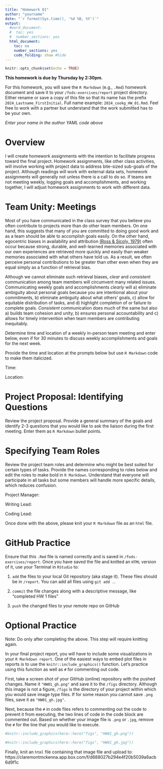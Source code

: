 ```yaml
---
title: "Homework 01"
author: "yourname"
date: "`r format(Sys.time(), '%d %B, %Y')`"
output:
  #word_document:
  #  toc: yes
  #  number_sections: yes
  html_document:
    toc: no
    number_sections: yes
    code_folding: show #hide
---
```


```r
knitr::opts_chunk$set(echo = TRUE)
```

**This homework is due by Thursday by 2:30pm.**

For this homework, you will save the `R Markdown` (e.g., `.Rmd`) homework document and save it to your `/fods-exercises/report` project directory. Either rename or save a copy of this file so that its name has the prefix `2024_Lastname_FirstInitial`. Full name example: `2024_cookg_HW_01.Rmd`. Feel free to work with a partner but understand that the work submitted has to be your own.

*Enter your name in the author YAML code above*   





# **Overview**

I will create homework assignments with the intention to facilitate progress toward the final project. Homework assignments, like other class activities, will involve working with project data to address bite-sized sub-goals of the project. Although readings will work with external data sets, homework assignments will generally not unless there is a call to do so. If teams are not meeting weekly, logging goals and accomplishments, and working together, I will adjust homework assignments to work with different data. 


# **Team Unity: Meetings**

Most of you have communicated in the class survey that you believe you often contribute to projects more than do other team members. On one hand, this suggests that many of you are committed to doing good work and as a team should be able to accomplish goals easily. On the other hand, egocentric biases in availability and attribution [(Ross & Sicoly, 1979)](http://web.mit.edu/curhan/www/docs/Articles/biases/37_J_Personality_Social_Psychology_322_%28Ross%29.pdf) often occur because strong, durable, and well-learned memories associated with our own experiences are retrieved more quickly and easily than weaker memories associated with what others have told us. As a result, we often perceive personal contributions to be greater than other even when they are equal simply as a function of retrieval bias.

Although we cannot eliminate such retrieval biases, *clear* and *consistent* communication among team members will circumvent many related issues. Communicating weekly goals and accomplishments *clearly* will a) eliminate ambiguity about personal goals because you are intentional about your commitments, b) eliminate ambiguity about what others' goals, c) allow for equitable distribution of tasks, and d) highlight completion of or failure to complete goals. *Consistent* communication does much of the same but also a) builds team cohesion and unity, b) ensures personal accountability and c) allows for timely intervention when team members are contributing inequitably.   


Determine time and location of a weekly in-person team meeting and enter below, even if for 30 minutes to discuss weekly accomplishments and goals for the next week. 

Provide the time and location at the prompts below but use `R Markdown` code to make them italicized.

Time:

Location:



# **Project Proposal: Identifying Questions**

Review the project proposal. Provide a general summary of the goals and identify 2-3 questions that you would like to ask the liaison during the first meeting. Enter them as `R Markdown` bullet points.  






# **Specifying Team Roles**

Review the project team roles and determine who might be best suited for certain types of tasks. Provide the names corresponding to roles below and edit the roles to make bold in `R Markdown`. Understand that everyone will participate in all tasks but some members will handle more specific details, which reduces confusion. 

Project Manager:

Writing Lead:

Coding Lead: 


Once done with the above, please knit your `R Markdown` file as an `html` file.




# **GitHub Practice**

Ensure that this `.Rmd` file is named correctly and is saved in `/fods-exercises/report`. Once you have saved the file and knitted an `HTML` version of it, use your Terminal in `RStudio` to:

1. `add` the files to your local Git repository (aka stage it). These files should be in `/report`. You can add all files using `git add .`. 


2. `commit` the file changes along with a descriptive message, like "completed HW 1 files" 


3. `push` the changed files to your remote repo on GitHub



# **Optional Practice** 

Note: Do only after completing the above. This step will require knitting again. 

In your final project report, you will have to include some visualizations in your `R Markdown report`. One of the easiest ways to embed plot files in reports is to use the `knitr::include_graphics()` function. Let's practice using this function as well as `#` for commenting out code.

First, take a screen shot of your GitHub (online) repository with the pushed changes. Name it `"HW01_gh.png"` and save it to the `/figs` directory. Although this image is not a figure, `/figs` is the directory of your project within which you would save image type files. If for some reason you cannot save `.png` files, save it as `"HW01_gh.jpg"`. 

Next, because the `#` in code files refers to commenting out the code to prevent it from executing, the two lines of code in the code block are commented out. Based on whether your image file is `.png` or `.jpg`, remove the `#` for the line that you would like to execute.

```r
#knitr::include_graphics(here::here("figs", "HW01_gh.png"))

#knitr::include_graphics(here::here("figs", "HW01_gh.jpg"))
```

Finally, knit an `html` file containing that image file and upload to: https://claremontmckenna.app.box.com/f/d688027b294e4f20b5039a6acb6d9f1c

